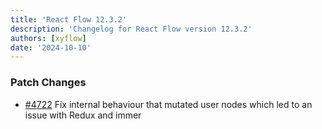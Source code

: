 ```yaml
---
title: 'React Flow 12.3.2'
description: 'Changelog for React Flow version 12.3.2'
authors: [xyflow]
date: '2024-10-10'
---
```


### Patch Changes

- [#4722](https://github.com/xyflow/xyflow/pull/4722) Fix internal behaviour that mutated user nodes which led to an issue with Redux and immer
